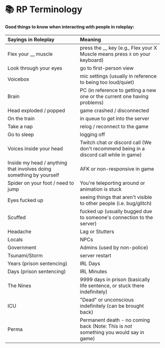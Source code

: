 # 📚 RP Terminology

#### Good things to know when interacting with people in roleplay:

| **Sayings in Roleplay** | **Meaning** |
| :--- | :--- |
| Flex your __ muscle | press the __ key (e.g., Flex your X Muscle means press `X` on your keyboard) |
| Look through your eyes | go to first-person view |
| Voicebox | mic settings (usually in reference to being too loud/quiet) |
| Brain | PC (in reference to getting a new one or the current one having problems) |
| Head exploded / popped | game crashed / disconnected |
| On the train | in queue to get into the server |
| Take a nap | relog / reconnect to the game |
| Go to sleep | logging off |
| Voices inside your head | Twitch chat or discord call (We don't recommend being in a discord call while in game) |
| Inside my head / anything that involves doing something by yourself | AFK or non-responsive in game |
| Spider on your foot / need to jump | You're teleporting around or animation is stuck |
| Eyes fucked up | seeing things that aren't visible to other people (i.e. bug/glitch) |
| Scuffed | fucked up (usually bugged due to someone's connection to the server) |
| Headache | Lag or Stutters
| Locals | NPCs |
| Government | Admins (used by non-police) |
| Tsunami/Storm | server restart |
| Years (prison sentencing) | IRL Days |
| Days (prison sentencing) | IRL Minutes |
| The Nines | 9999 days in prison (basically life sentence, or stuck there indefinitely) |
| ICU | "Dead" or unconscious indefinitely (can be brought back) |
| Perma | Permanent death - no coming back (Note: This is *not* something you would say in game) |